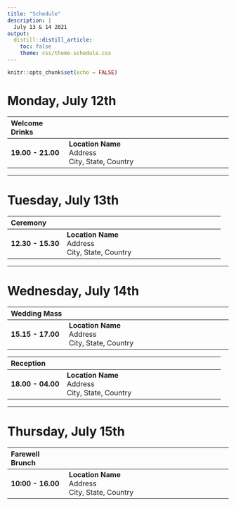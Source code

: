 ```yaml
---
title: "Schedule"
description: |
  July 13 & 14 2021
output: 
  distill::distill_article:
    toc: false
    theme: css/theme-schedule.css
---
```


```r
knitr::opts_chunk$set(echo = FALSE)
```

# Monday, July 12th

| Welcome Drinks    |                                                      |
|:------------------|------------------------------------------------------|
| **19.00 - 21.00** | **Location Name**<br>Address<br>City, State, Country |

------------------------------------------------------------------------

# Tuesday, July 13th

| Ceremony          |                                                      |
|:------------------|------------------------------------------------------|
| **12.30 - 15.30** | **Location Name**<br>Address<br>City, State, Country |

------------------------------------------------------------------------

# Wednesday, July 14th

| Wedding Mass      |                                                      |
|:------------------|------------------------------------------------------|
| **15.15 - 17.00** | **Location Name**<br>Address<br>City, State, Country |

| Reception         |                                                      |
|:------------------|------------------------------------------------------|
| **18.00 - 04.00** | **Location Name**<br>Address<br>City, State, Country |

------------------------------------------------------------------------

# Thursday, July 15th

| Farewell Brunch   |                                                      |
|:------------------|------------------------------------------------------|
| **10:00 - 16.00** | **Location Name**<br>Address<br>City, State, Country |
